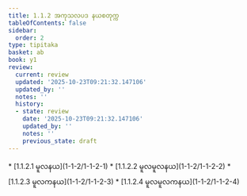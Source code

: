 ```yaml
---
title: 1.1.2 အကုသလပဒ နယစတုက္က
tableOfContents: false
sidebar:
  order: 2
type: tipitaka
basket: ab
book: y1
review:
  current: review
  updated: '2025-10-23T09:21:32.147106'
  updated_by: ''
  notes: ''
  history:
  - state: review
    date: '2025-10-23T09:21:32.147106'
    updated_by: ''
    notes: ''
    previous_state: draft
---
```



<ReviewStatus review={frontmatter.review} showDetails={true} />

<HypothesisAnnotation frontmatter={frontmatter} />

<DynamicBreadcrumb />



<TableOfContents book="y1" section="1.1.2">
* [1.1.2.1 မူလနယ](1-1-2/1-1-2-1)
* [1.1.2.2 မူလမူလနယ](1-1-2/1-1-2-2)
* [1.1.2.3 မူလကနယ](1-1-2/1-1-2-3)
* [1.1.2.4 မူလမူလကနယ](1-1-2/1-1-2-4)
</TableOfContents>